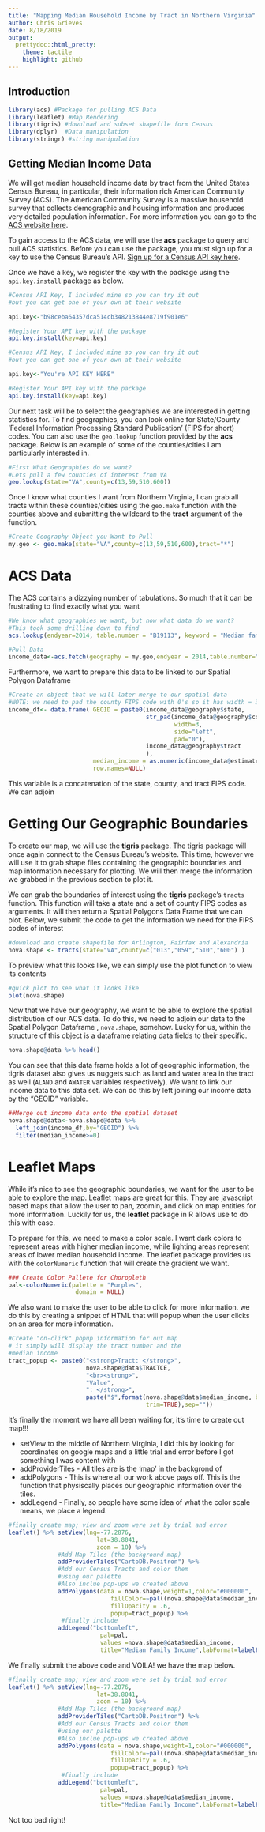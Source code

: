 ```yaml
---
title: "Mapping Median Household Income by Tract in Northern Virginia"
author: Chris Grieves
date: 8/18/2019
output:
  prettydoc::html_pretty:
    theme: tactile
    highlight: github
---
```



## Introduction



```r
library(acs) #Package for pulling ACS Data
library(leaflet) #Map Rendering
library(tigris) #download and subset shapefile form Census
library(dplyr)  #Data manipulation
library(stringr) #string manipulation
```

## Getting Median Income Data

We will get median household income data by tract from the United States Census Bureau, in particular, their information rich American Community Survey (ACS). The American Community Survey is a massive household survey that collects demographic and housing information and produces very detailed population information. For more information you can go to the [ACS website here](https://www.census.gov/programs-surveys/acs).

To gain access to the ACS data, we will use the **acs** package to query and pull ACS statistics. Before you can use the package, you must sign up for a key to use the Census Bureau's API. [Sign up for a Census API key here](https://api.census.gov/data/key_signup.html).

Once we have a key, we register the key with the package using the `api.key.install` package as below.

```r
#Census API Key, I included mine so you can try it out
#but you can get one of your own at their website

api.key<-"b98ceba64357dca514cb348213844e8719f901e6"

#Register Your API key with the package
api.key.install(key=api.key)
```

```r
#Census API Key, I included mine so you can try it out
#but you can get one of your own at their website

api.key<-"You're API KEY HERE"

#Register Your API key with the package
api.key.install(key=api.key)
```

Our next task will be to select the geographies we are interested in getting statistics for. To find geographies, you can look online for State/County 'Federal Information Processing Standard Publication' (FIPS for short) codes. You can also use the `geo.lookup` function provided by the **acs** package. Below is an example of some of the counties/cities I am particularly interested in. 


```r
#First What Geographies do we want?
#Lets pull a few counties of interest from VA
geo.lookup(state="VA",county=c(13,59,510,600))
```

Once I know what counties I want from Northern Virginia, I can grab all tracts within these counties/cities using the `geo.make` function with the counties above and submitting the wildcard to the **tract** argument of the function. 

```r
#Create Geography Object you Want to Pull
my.geo <- geo.make(state="VA",county=c(13,59,510,600),tract="*")

```

# ACS Data

The ACS contains a dizzying number of tabulations. So much that it can be frustrating to find exactly what you want

```r
#We know what geographies we want, but now what data do we want?
#This took some drilling down to find
acs.lookup(endyear=2014, table.number = "B19113", keyword = "Median family income")
```



```r
#Pull Data
income_data<-acs.fetch(geography = my.geo,endyear = 2014,table.number="B19113")
```

Furthermore, we want to prepare this data to be linked to our Spatial Polygon Dataframe

```r
#Create an object that we will later merge to our spatial data
#NOTE: we need to pad the county FIPS code with 0's so it has width = 3
income_df<- data.frame( GEOID = paste0(income_data@geography$state,
                                       str_pad(income_data@geography$county,
                                               width=3,
                                               side="left",
                                               pad="0"),
                                       income_data@geography$tract
                                       ),
                        median_income = as.numeric(income_data@estimate),
                        row.names=NULL)

```

This variable is a concatenation of the state, county, and tract FIPS code. We can adjoin

# Getting Our Geographic Boundaries

To create our map, we will use the **tigris** package. The tigris package will once again connect to the Census Bureau's website. This time, however we will use it to grab shape files containing the geographic boundaries and map information necessary for plotting. We will then merge the information we grabbed in the previous section to plot it.

We can grab the boundaries of interest using the **tigris** package's `tracts` function. This function will take a state and a set of county FIPS codes as arguments. It will then return a Spatial Polygons Data Frame that we can plot. Below, we submit the code to get the information we need for the FIPS codes of interest

```r
#download and create shapefile for Arlington, Fairfax and Alexandria
nova.shape <- tracts(state="VA",county=c("013","059","510","600") )
```

To preview what this looks like, we can simply use the plot function to view its contents

```r
#quick plot to see what it looks like
plot(nova.shape)
```

Now that we have our geography, we want to be able to explore the spatial distribution of our ACS data. To do this, we need to adjoin our data to the Spatial Polygon Dataframe , `nova.shape`, somehow. Lucky for us, within the structure of this object is a dataframe relating data fields to their specific. 

```r
nova.shape@data %>% head()
```

You can see that this data frame holds a lot of geographic information, the tigris dataset also gives us nuggets such as land and water area in the tract as well (`ALAND` and `AWATER` variables respectively). We want to link our income data to this data set. We can do this by left joining our income data by the "GEOID" variable. 

```r

##Merge out income data onto the spatial dataset
nova.shape@data<-nova.shape@data %>% 
  left_join(income_df,by="GEOID") %>% 
  filter(median_income>=0)
```



# Leaflet Maps

While it's nice to see the geographic boundaries, we want for the user to be able to explore the map. Leaflet maps are great for this. They are javascript based maps that allow the user to pan, zoomin, and click on map entities for more information. Luckily for us, the **leaflet** package in R allows use to do this with ease.


To prepare for this, we need to make a color scale. I want dark colors to represent areas with higher median income, while lighting areas represent areas of lower median household income. The leaflet package provides us with the `colorNumeric` function that will create the gradient we want.

```r
### Create Color Pallete for Choropleth
pal<-colorNumeric(palette = "Purples", 
                   domain = NULL)
```


We also want to make the user to be able to click for more information. we do this by creating a snippet of HTML that will popup when the user clicks on an area for more information.

```r
#Create "on-click" popup information for out map
# it simply will display the tract number and the
#median income
tract_popup <- paste0("<strong>Tract: </strong>", 
                      nova.shape@data$TRACTCE,
                      "<br><strong>",
                      "Value", 
                      ": </strong>",
                      paste("$",format(nova.shape@data$median_income, big.mark=",",
                                       trim=TRUE),sep=""))
```


It's finally the moment we have all been waiting for, it's time to create out map!!!

* setView to the middle of Northern Virginia, I did this by looking for coordinates on google maps and a little trial and error before I got something I was content with
* addProviderTiles - All tiles are is the 'map' in the backgrond of 
* addPolygons - This is where all our work above pays off. This is the function that physiscally places our geographic information over the tiles.
* addLegend - Finally, so people have some idea of what the color scale means, we place a legend.

```r
#finally create map; view and zoom were set by trial and error
leaflet() %>% setView(lng=-77.2876, 
                         lat=38.8041, 
                         zoom = 10) %>% 
              #Add Map Tiles (the background map)
              addProviderTiles("CartoDB.Positron") %>% 
              #Add our Census Tracts and color them
              #using our palette
              #Also inclue pop-ups we created above
              addPolygons(data = nova.shape,weight=1,color="#000000",
                             fillColor=~pal((nova.shape@data$median_income)),
                             fillOpacity = .6,
                             popup=tract_popup) %>%
               #finally include 
              addLegend("bottomleft",
                          pal=pal,
                          values =nova.shape@data$median_income,
                          title="Median Family Income",labFormat=labelFormat(prefix = "$"))
```

We finally submit the above code and VOILA! we have the map below.

```r
#finally create map; view and zoom were set by trial and error
leaflet() %>% setView(lng=-77.2876, 
                         lat=38.8041, 
                         zoom = 10) %>% 
              #Add Map Tiles (the background map)
              addProviderTiles("CartoDB.Positron") %>% 
              #Add our Census Tracts and color them
              #using our palette
              #Also inclue pop-ups we created above
              addPolygons(data = nova.shape,weight=1,color="#000000",
                             fillColor=~pal((nova.shape@data$median_income)),
                             fillOpacity = .6,
                             popup=tract_popup) %>%
               #finally include 
              addLegend("bottomleft",
                          pal=pal,
                          values =nova.shape@data$median_income,
                          title="Median Family Income",labFormat=labelFormat(prefix = "$"))
```


Not too bad right!